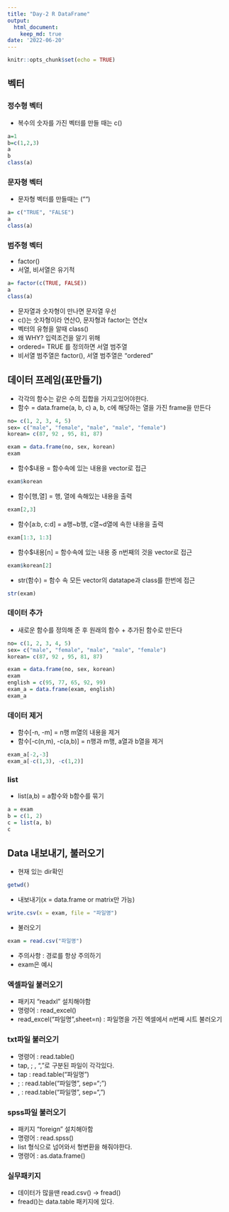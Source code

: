 ```yaml
---
title: "Day-2 R DataFrame"
output:
  html_document:
    keep_md: true
date: '2022-06-20'
---
```


```r
knitr::opts_chunk$set(echo = TRUE)
```

## 벡터
### 정수형 벡터
- 복수의 숫자를 가진 벡터를 만들 때는 c()
```r
a=1
b=c(1,2,3)
a
b
class(a)
```


### 문자형 벡터
- 문자형 벡터를 만들때는 ("")
```r
a= c("TRUE", "FALSE")
a
class(a)
```


### 범주형 벡터
- factor()
- 서열, 비서열은 유기적
```r
a= factor(c(TRUE, FALSE))
a
class(a)
```

- 문자열과 숫자형이 만나면 문자열 우선
- c()는 숫자형이라 연산O, 문자형과 factor는 연산x
- 벡터의 유형을 알때 class() 
- 왜 WHY? 입력조건을 알기 위해
- ordered= TRUE 를 정의하면 서열 범주열
- 비서열 범주열은 factor(), 서열 범주열은 "ordered" 


## 데이터 프레임(표만들기)
- 각각의 함수는 같은 수의 집합을 가지고있어야한다.
- 함수 = data.frame(a, b, c) a, b, c에 해당하는 열을 가진  frame을 만든다
```r
no= c(1, 2, 3, 4, 5)
sex= c("male", "female", "male", "male", "female")
korean= c(87, 92 , 95, 81, 87)

exam = data.frame(no, sex, korean)
exam
```
- 함수$내용 = 함수속에 있는 내용을 vector로 접근
```r
exam$korean
```

- 함수[행,열] = 행, 열에 속해있는 내용을 출력
```r
exam[2,3]
```

- 함수[a:b, c:d] = a행~b행, c열~d열에 속한 내용을 출력
```r
exam[1:3, 1:3]
```

- 함수$내용[n] = 함수속에 있는 내용 중 n번째의 것을 vector로 접근
```r
exam$korean[2]
```

- str(함수) = 함수 속 모든 vector의 datatape과 class를 한번에 접근 
```r
str(exam)
```

### 데이터 추가
- 새로운 함수를 정의해 준 후 원래의 함수 + 추가된 함수로 만든다
```r
no= c(1, 2, 3, 4, 5)
sex= c("male", "female", "male", "male", "female")
korean= c(87, 92 , 95, 81, 87)

exam = data.frame(no, sex, korean)
exam
english = c(95, 77, 65, 92, 99)
exam_a = data.frame(exam, english)
exam_a
```
### 데이터 제거
- 함수[-n, -m] = n행 m열의 내용을 제거
- 함수[-c(n,m), -c(a,b)] = n행과 m행, a열과 b열을 제거
```r
exam_a[-2,-3]
exam_a[-c(1,3), -c(1,2)]
```

### list
- list(a,b) = a함수와 b함수를 묶기
```r
a = exam
b = c(1, 2)
c = list(a, b)
c
```

## Data 내보내기, 불러오기
- 현재 있는 dir확인
```r
getwd() 
```
- 내보내기(x = data.frame or matrix만 가능)
```r
write.csv(x = exam, file = "파일명")
```
- 불러오기
```r
exam = read.csv("파일명")
```
- 주의사항 : 경로를 항상 주의하기
*  exam은 예시

### 엑셀파일 불러오기
- 패키지 "readxl" 설치해야함
- 명령어 : read_excel()
- read_excel("파일명",sheet=n) : 파일명을 가진 엑셀에서 n번째 시트 불러오기

### txt파일 불러오기
- 명령어 : read.table()
- tap, ; , ","로 구분된 파일이 각각있다.
- tap : read.table("파일명")
- ; : read.table("파일명", sep=";")
- , : read.table("파일명", sep=",")

### spss파일 불러오기
- 패키지 "foreign" 설치해아함
- 명령어 : read.spss()
- list 형식으로 넘어와서 형변환을 해줘야한다.
- 명령어 : as.data.frame()

### 실무패키지
- 데이터가 많을땐 read.csv() -> fread() 
- fread()는 data.table 패키지에 있다.

 

